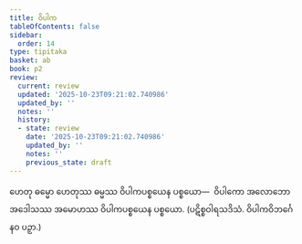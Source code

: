 ```yaml
---
title: ဝိပါက
tableOfContents: false
sidebar:
  order: 14
type: tipitaka
basket: ab
book: p2
review:
  current: review
  updated: '2025-10-23T09:21:02.740986'
  updated_by: ''
  notes: ''
  history:
  - state: review
    date: '2025-10-23T09:21:02.740986'
    updated_by: ''
    notes: ''
    previous_state: draft
---
```



<ReviewStatus review={frontmatter.review} showDetails={true} />

<HypothesisAnnotation frontmatter={frontmatter} />

<DynamicBreadcrumb />

<Division number="34" book="p2" e="ch" v="38" p="14">

<Paragraph number="91" book="p2">
ဟေတု ဓမ္မော ဟေတုဿ ဓမ္မဿ ဝိပါကပစ္စယေန ပစ္စယော—  ဝိပါကော အလောဘော အဒေါသဿ အမောဟဿ ဝိပါကပစ္စယေန ပစ္စယော. (ပဋိစ္စဝါရသဒိသံ. ဝိပါကဝိဘင်္ဂေ နဝ ပဉှာ.)
</Paragraph>
</Division>